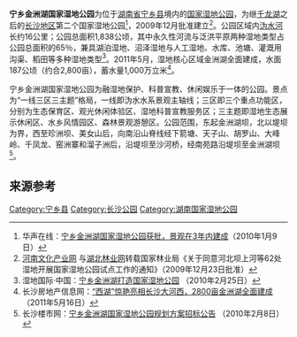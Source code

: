 {{Citation style|time=2017-02-10+00:00}}
'''宁乡金洲湖国家湿地公园'''为位于[[湖南省|湖南省]][[宁乡县|宁乡县]]境内的[[中国湿地公园|国家湿地公园]]，为继[[千龙湖国家湿地公园|千龙湖]]之后的[[长沙市|长沙地区]]第二个国家湿地公园<ref>华声在线：[http://hunan.voc.com.cn/article/201001/201001091011044320.html 宁乡金洲湖国家湿地公园获批，景观在3年内建成]（2010年1月9日）</ref>，2009年12月批准建立<ref>[http://news.cztzy.com/cztNews/2011-05-16/22777.html 河南文化产业网] {{Wayback|url=http://news.cztzy.com/cztNews/2011-05-16/22777.html |date=20120517094427 }}与[http://www.hbhmpj.com/frontInfoDetail.info?id=1200912301509250002 湖北林业网]转载国家林业局《关于同意河北坝上河等62处湿地开展国家湿地公园试点工作的通知》（2009年12月23日批准）</ref>。公园区域内[[沩水河|沩水河]]长约16公里；公园总面积1,838公顷，其中永久性河流与泛洪平原两种湿地类型占公园总面积的65％，兼具湖泊湿地、沼泽湿地与人工湿地、水库、池塘、灌溉用沟渠、稻田等多种湿地类型<ref>湿地国际·中国：[http://www.wetwonder.org/news_show.asp?id=1535 宁乡金洲湖打造国家湿地公园] {{Wayback|url=http://www.wetwonder.org/news_show.asp?id=1535 |date=20160314031222 }}（2010年2月25日）</ref>。2011年5月，湿地核心区域金洲湖全面建成，水面187公顷（约合2,800亩），蓄水量1,000万立米<ref>长沙房地产信息网：[http://news.cztzy.com/cztNews/2011-05-16/22777.html “西湖”惊艳亮相长沙大河西，2800亩金洲湖全面建成] {{Wayback|url=http://news.cztzy.com/cztNews/2011-05-16/22777.html |date=20120517094427 }}（2011年5月16日）</ref>。

宁乡金洲湖国家湿地公园为融湿地保护、科普宣教、休闲娱乐于一体的公园。景点为“一线三区三主题”格局，一线即沩水水系景观主轴线；三区即三个重点功能区，分别为生态保育区、观光休闲体验区、湿地科普宣教服务区；三主题即湿地生态展示休闲区、水乡风情园区、森林景观游憩区。公园范围，东起金洲湖坝，北以堤坝为界，西至珍洲坝、美女山后，向南沿山脊线经下箭塘、天子山、胡罗山、大峰岭、千凤龙、窑洲寨和溜子洲后，沿堤坝至沙河桥，经南苑路沿堤坝至金洲湖坝<ref>长沙楼市网：[http://web.cs6s.com/Article/showArticle.asp?ArticleID=35286 宁乡金洲湖国家湿地公园规划方案招标公告] {{Wayback|url=http://web.cs6s.com/Article/showArticle.asp?ArticleID=35286 |date=20120529164026 }}（2010年2月8日）</ref>。

== 来源参考 ==
{{Reflist}}

{{长沙公园}}
[[Category:宁乡县|Category:宁乡县]]
[[Category:长沙公园|Category:长沙公园]]
[[Category:湖南国家湿地公园|Category:湖南国家湿地公园]]